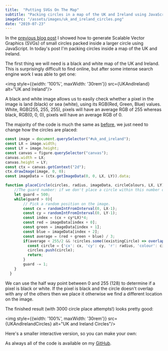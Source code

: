 ```yaml
---
title:  "Putting SVGs On The Map"
subtitle: "Packing circles in a map of the UK and Ireland using JavaScript."
imageSrc: "/assets/images/uk_and_ireland_circles.png"
date: "2019-07-23"
---
```



In the <a class="blueLink" href="/2019-06-17-circles-everywhere">previous blog post</a> I showed how to generate Scalable Vector Graphics (SVGs) of small circles packed inside a larger circle using JavaScript. In today's post I'm packing circles inside a map of the UK and Ireland.

The first thing we will need is a black and white map of the UK and Ireland. This is surprisingly difficult to find online, but after some intense search engine work I was able to get one:

<img style={{width: '100%', maxWidth: '30rem'}} src={UKAndIreland} alt="UK and Ireland"/>

A black and white image allows us to easily check whether a pixel in the image is land (black) or sea (white), using its RGB(Red, Green, Blue) values. White, RGB(255, 255, 255), pixels will have an average RGB of 255 whereas black, RGB(0, 0, 0), pixels will have an average RGB of 0.

The majority of the code is much the same as <a class="blueLink" href="/2019-06-17-circles-everywhere">before</a>, we just need to change how the circles are placed:

```javascript
const image = document.querySelector("#uk_and_ireland");
const LX = image.width;
const LY = image.height;
const canvas = figure.querySelector("canvas");
canvas.width = LX;
canvas.height = LY;
const ctx = canvas.getContext("2d");
ctx.drawImage(image, 0, 0);
const imageData = (ctx.getImageData(0, 0, LX, LY)).data;

function placeCircle(circles, radius, imageData, circleColours, LX, LY){
    //The guard number: if we don't place a circle within this number of trials, we give up.
    let guard = 500;
    while(guard > 0){
        // Pick a random position on the image.
        const cx = randomIntFromInterval(0, LX-1);
        const cy = randomIntFromInterval(0, LY-1);
        const index = (cx + cy*LX)*4;
        const red = imageData[index + 0];
        const green = imageData[index + 1];
        const blue = imageData[index + 2];
        const average = (red + green + blue) / 3;
        if(average < 255/2 && !circles.some((existingCircle) => overlapWith(cx, cy, radius, existingCircle.cx, existingCircle.cy, existingCircle.r))){
          const circle = {'cx': cx, 'cy': cy, 'r': radius, 'colour': circleColours[randomIntFromInterval(0,3)]};
          circles.push(circle);
          return;
        }
        guard -= 1;
    }
  }
```
We can use the half way point between 0 and 255 (128) to determine if a pixel is black or white. If the pixel is black and the circle doesn't overlap with any of the others then we place it otherwise we find a different location on the image.

The finished result (with 3000 circle place attempts!) looks pretty good:

<img style={{width: '100%', maxWidth: '30rem'}} src={UKAndIrelandCircles} alt="UK and Ireland Circles"/>

Here's a smaller interactive version, so you can make your own:

<CirclesMapTool />

As always all of the code is available on my <a href="https://github.com/george-pearson" class="blueLink">GitHub</a>.